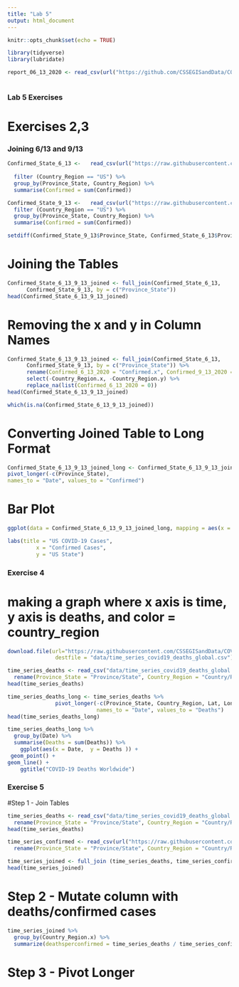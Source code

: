 ```yaml
---
title: "Lab 5"
output: html_document
---
```


```r
knitr::opts_chunk$set(echo = TRUE)
```

```r
library(tidyverse)
library(lubridate)
```

```r
report_06_13_2020 <- read_csv(url("https://github.com/CSSEGISandData/COVID-19/blob/master/csse_covid_19_data/csse_covid_19_daily_reports/06-13-2020.csv")) 
 
```

### Lab 5 Exercises

# Exercises 2,3
### Joining 6/13 and 9/13

```r
Confirmed_State_6_13 <-   read_csv(url("https://raw.githubusercontent.com/CSSEGISandData/COVID-19/master/csse_covid_19_data/csse_covid_19_daily_reports/06-13-2020.csv")) %>%
  
  filter (Country_Region == "US") %>% 
  group_by(Province_State, Country_Region) %>% 
  summarise(Confirmed = sum(Confirmed)) 

```

```r
Confirmed_State_9_13 <-   read_csv(url("https://raw.githubusercontent.com/CSSEGISandData/COVID-19/master/csse_covid_19_data/csse_covid_19_daily_reports/09-13-2020.csv")) %>% 
  filter (Country_Region == "US") %>% 
  group_by(Province_State, Country_Region) %>% 
  summarise(Confirmed = sum(Confirmed)) 
```

```r
setdiff(Confirmed_State_9_13$Province_State, Confirmed_State_6_13$Province_State)
```

# Joining the Tables

```r
Confirmed_State_6_13_9_13_joined <- full_join(Confirmed_State_6_13,
      Confirmed_State_9_13, by = c("Province_State"))
head(Confirmed_State_6_13_9_13_joined)

```

# Removing the x and y in Column Names

```r
Confirmed_State_6_13_9_13_joined <- full_join(Confirmed_State_6_13,
      Confirmed_State_9_13, by = c("Province_State")) %>% 
      rename(Confirmed_6_13_2020 = "Confirmed.x", Confirmed_9_13_2020 = "Confirmed.y") %>% 
      select(-Country_Region.x, -Country_Region.y) %>% 
      replace_na(list(Confirmed_6_13_2020 = 0))
head(Confirmed_State_6_13_9_13_joined)
```
```r
which(is.na(Confirmed_State_6_13_9_13_joined))
```


# Converting Joined Table to Long Format
```r
Confirmed_State_6_13_9_13_joined_long <- Confirmed_State_6_13_9_13_joined %>% 
pivot_longer(-c(Province_State),
names_to = "Date", values_to = "Confirmed")

```


# Bar Plot

```r
ggplot(data = Confirmed_State_6_13_9_13_joined_long, mapping = aes(x = Confirmed, y = Province_State)) + geom_bar(stat = "identity") +

labs(title = "US COVID-19 Cases",
         x = "Confirmed Cases",
         y = "US State") 
```




### Exercise 4

# making a graph where x axis is time, y axis is deaths, and color = country_region
```r
download.file(url="https://raw.githubusercontent.com/CSSEGISandData/COVID-19/master/csse_covid_19_data/csse_covid_19_time_series/time_series_covid19_deaths_global.csv", 
               destfile = "data/time_series_covid19_deaths_global.csv")
```

```r
time_series_deaths <- read_csv("data/time_series_covid19_deaths_global.csv")%>%
  rename(Province_State = "Province/State", Country_Region = "Country/Region")
head(time_series_deaths)
```

```r
time_series_deaths_long <- time_series_deaths %>% 
               pivot_longer(-c(Province_State, Country_Region, Lat, Long),
                            names_to = "Date", values_to = "Deaths") 
head(time_series_deaths_long)
```


```r
time_series_deaths_long %>% 
  group_by(Date) %>% 
  summarise(Deaths = sum(Deaths)) %>%    
    ggplot(aes(x = Date,  y = Deaths )) + 
 geom_point() +
geom_line() +
    ggtitle("COVID-19 Deaths Worldwide") 
```






### Exercise 5
#Step 1 - Join Tables

```r
time_series_deaths <- read_csv("data/time_series_covid19_deaths_global.csv")%>%
  rename(Province_State = "Province/State", Country_Region = "Country/Region")
head(time_series_deaths)
```


```r
time_series_confirmed <- read_csv(url("https://raw.githubusercontent.com/CSSEGISandData/COVID-19/master/csse_covid_19_data/csse_covid_19_time_series/time_series_covid19_confirmed_global.csv")) %>%
  rename(Province_State = "Province/State", Country_Region = "Country/Region")
```


```r
time_series_joined <- full_join (time_series_deaths, time_series_confirmed, by = c("Province_State"))
head(time_series_joined)
```

# Step 2 - Mutate column with deaths/confirmed cases

```r
time_series_joined %>% 
  group_by(Country_Region.x) %>% 
  summarize(deathsperconfirmed = time_series_deaths / time_series_confirmed)

```





# Step 3 - Pivot Longer


